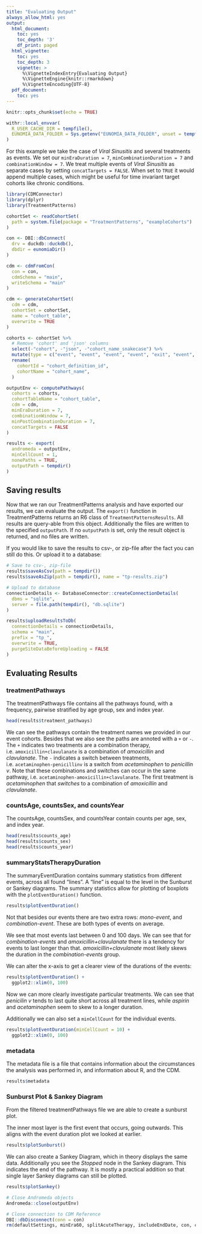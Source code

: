 ```yaml
---
title: "Evaluating Output"
always_allow_html: yes
output:
  html_document:
    toc: yes
    toc_depth: '3'
    df_print: paged
  html_vignette:
    toc: yes
    toc_depth: 3
    vignette: >
      %\VignetteIndexEntry{Evaluating Output}
      %\VignetteEngine{knitr::rmarkdown}
      %\VignetteEncoding{UTF-8}
  pdf_document:
    toc: yes
---
```


```r
knitr::opts_chunk$set(echo = TRUE)

withr::local_envvar(
  R_USER_CACHE_DIR = tempfile(),
  EUNOMIA_DATA_FOLDER = Sys.getenv("EUNOMIA_DATA_FOLDER", unset = tempfile())
)
```

For this example we take the case of *Viral Sinusitis* and several treatments as events. We set our `minEraDuration = 7`, `minCombinationDuration = 7` and `combinationWindow = 7`. We treat multiple events of *Viral Sinusitis* as separate cases by setting `concatTargets = FALSE`. When set to `TRUE` it would append multiple cases, which might be useful for time invariant target cohorts like chronic conditions.

```r
library(CDMConnector)
library(dplyr)
library(TreatmentPatterns)

cohortSet <- readCohortSet(
  path = system.file(package = "TreatmentPatterns", "exampleCohorts")
)

con <- DBI::dbConnect(
  drv = duckdb::duckdb(),
  dbdir = eunomiaDir()
)

cdm <- cdmFromCon(
  con = con,
  cdmSchema = "main",
  writeSchema = "main"
)

cdm <- generateCohortSet(
  cdm = cdm,
  cohortSet = cohortSet,
  name = "cohort_table",
  overwrite = TRUE
)

cohorts <- cohortSet %>%
  # Remove 'cohort' and 'json' columns
  select(-"cohort", -"json", -"cohort_name_snakecase") %>%
  mutate(type = c("event", "event", "event", "event", "exit", "event", "event", "target")) %>%
  rename(
    cohortId = "cohort_definition_id",
    cohortName = "cohort_name",
  )

outputEnv <- computePathways(
  cohorts = cohorts,
  cohortTableName = "cohort_table",
  cdm = cdm,
  minEraDuration = 7,
  combinationWindow = 7,
  minPostCombinationDuration = 7,
  concatTargets = FALSE
)

results <- export(
  andromeda = outputEnv,
  minCellCount = 1,
  nonePaths = TRUE,
  outputPath = tempdir()
)
```

## Saving results
Now that we ran our TreatmentPatterns analysis and have exported our results, we can evaluate the output. The `export()` function in TreatmentPatterns returns an R6 class of `TreatmentPatternsResults`. All results are query-able from this object. Additionally the files are written to the specified `outputPath`. If no `outputPath` is set, only the result object is returned, and no files are written.

If you would like to save the results to csv-, or zip-file after the fact you can still do this. Or upload it to a database:
```r
# Save to csv-, zip-file
results$saveAsCsv(path = tempdir())
results$saveAsZip(path = tempdir(), name = "tp-results.zip")

# Upload to database
connectionDetails <- DatabaseConnector::createConnectionDetails(
  dbms = "sqlite",
  server = file.path(tempdir(), "db.sqlite")
)

results$uploadResultsToDb(
  connectionDetails = connectionDetails,
  schema = "main",
  prefix = "tp_",
  overwrite = TRUE,
  purgeSiteDataBeforeUploading = FALSE
)
```

## Evaluating Results
### treatmentPathways
The treatmentPathways file contains all the pathways found, with a frequency, pairwise stratified by age group, sex and index year.
```r
head(results$treatment_pathways)
```
We can see the pathways contain the treatment names we provided in our event cohorts. Besides that we also see the paths are annoted with a `+` or `-`. The `+` indicates two treatments are a combination therapy, i.e. `amoxicillin+clavulanate` is a combination of _amoxicillin_ and _clavulanate_. The `-` indicates a switch between treatments, i.e. `acetaminophen-penicillinv` is a switch from _acetaminophen_ to _penicillin v_. Note that these combinations and switches can occur in the same pathway, i.e. `acetaminophen-amoxicillin+clavulanate`. The first treatment is _acetaminophen_ that *switches* to a combination of _amoxicillin_ and _clavulanate_.

### countsAge, countsSex, and countsYear
The countsAge, countsSex, and countsYear contain counts per age, sex, and index year.
```r
head(results$counts_age)
head(results$counts_sex)
head(results$counts_year)
```

### summaryStatsTherapyDuration
The summaryEventDuration contains summary statistics from different events, across all found "lines". A "line" is equal to the level in the Sunburst or Sankey diagrams. The summary statistics allow for plotting of boxplots with the `plotEventDuration()` function.
```r
results$plotEventDuration()
```

Not that besides our events there are two extra rows: *mono-event*, and *combination-event*. These are both types of events on average.

We see that most events last between 0 and 100 days. We can see that for *combination-events* and *amoxicillin+clavulanate* there is a tendency for events to last longer than that. *amoxicillin+clavulanate* most likely skews the duration in the *combination-events* group.

We can alter the x-axis to get a clearer view of the durations of the events:
```r
results$plotEventDuration() +
  ggplot2::xlim(0, 100)
```
Now we can more clearly investigate particular treatments. We can see that *penicilin v* tends to last quite short across all treatment lines, while *aspirin* and *acetaminophen* seem to skew to a longer duration.

Additionally we can also set a `minCellCount` for the individual events. 
```r
results$plotEventDuration(minCellCount = 10) +
  ggplot2::xlim(0, 100)
```

### metadata
The metadata file is a file that contains information about the circumstances the analysis was performed in, and information about R, and the CDM.
```r
results$metadata
```

### Sunburst Plot & Sankey Diagram
From the filtered treatmentPathways file we are able to create a sunburst plot.

The inner most layer is the first event that occurs, going outwards. This aligns with the event duration plot we looked at earlier.
```r
results$plotSunburst()
```

We can also create a Sankey Diagram, which in theory displays the same data. Additionally you see the *Stopped* node in the Sankey diagram. This indicates the end of the pathway. It is mostly a practical addition so that single layer Sankey diagrams can still be plotted.
```r
results$plotSankey()
```

```r
# Close Andromeda objects
Andromeda::close(outputEnv)

# Close connection to CDM Reference
DBI::dbDisconnect(conn = con)
rm(defaultSettings, minEra60, splitAcuteTherapy, includeEndDate, con, cdm)
```

